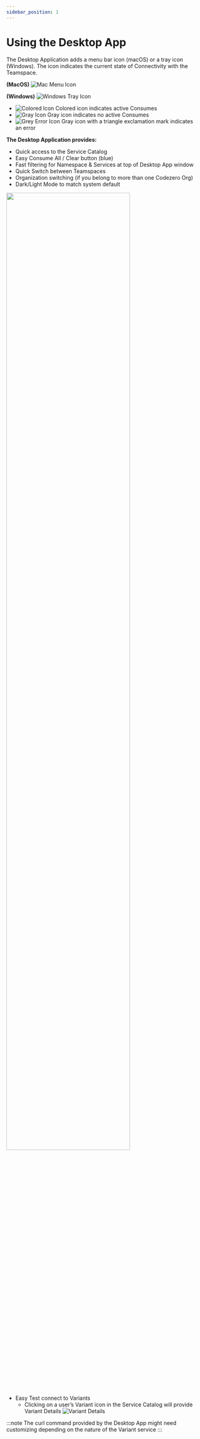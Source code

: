 ```yaml
---
sidebar_position: 1
---
```


# Using the Desktop App


The Desktop Application adds a menu bar icon (macOS) or a tray icon (Windows). The icon indicates the current state of Connectivity with the Teamspace.

**(MacOS)**   ![Mac Menu Icon](./_media/icon-menu-bar-macos.png) 

**(Windows)** ![Windows Tray Icon](./_media/icon-tray-win.png)

- ![Colored Icon](./_media/c6o-colored-tiny.png) Colored icon indicates active Consumes
- ![Gray Icon](./_media/c6o-grey-tiny.png) Gray icon indicates no active Consumes
- ![Grey Error Icon](./_media/c6o-grey-error-tiny.png) Gray icon with a triangle exclamation mark indicates an error

**The Desktop Application provides:**
- Quick access to the Service Catalog
- Easy Consume All / Clear button (blue)
- Fast filtering for Namespace & Services at top of Desktop App window
- Quick Switch between Teamspaces
- Organization switching (if you belong to more than one Codezero Org)
- Dark/Light Mode to match system default

<div>
  <img width="80%" src={ServiceCatalogImg}/>
</div>

- Easy Test connect to Variants 
  - Clicking on a user’s Variant icon in the Service Catalog will provide Variant Details
  ![Variant Details](./_media/variant-details.png)

:::note
The curl command provided by the Desktop App might need customizing depending on the nature of the Variant service 
:::